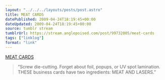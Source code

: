 ```yaml
---
layout: "../../../layouts/posts/post.astro"
title: MEAT CARDS
datePublished: 2009-04-24T18:19:45+00:00
dateUpdated: 2009-04-24T18:19:45+00:00
source: tumblr stream
tumblrUrl: https://stream.anglepoised.com/post/99732005/meat-cards
tags: ["linklog"]
format: "link"
---
```


[MEAT CARDS][1]

> &ldquo;Screw die-cutting. Forget about foil, popups, or UV spot lamination. THESE business cards have two ingredients: MEAT AND LASERS.&rdquo;

[1]: http://www.meatcards.com/
